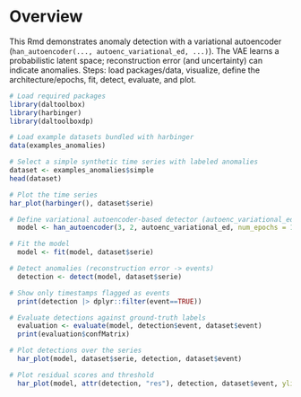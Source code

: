 # Overview

This Rmd demonstrates anomaly detection with a variational autoencoder (`han_autoencoder(..., autoenc_variational_ed, ...)`). The VAE learns a probabilistic latent space; reconstruction error (and uncertainty) can indicate anomalies. Steps: load packages/data, visualize, define the architecture/epochs, fit, detect, evaluate, and plot.

```r
# Load required packages
library(daltoolbox)
library(harbinger) 
library(daltoolboxdp)
```

```r
# Load example datasets bundled with harbinger
data(examples_anomalies)
```

```r
# Select a simple synthetic time series with labeled anomalies
dataset <- examples_anomalies$simple
head(dataset)
```

```r
# Plot the time series
har_plot(harbinger(), dataset$serie)
```

```r
# Define variational autoencoder-based detector (autoenc_variational_ed)
  model <- han_autoencoder(3, 2, autoenc_variational_ed, num_epochs = 1500)
```

```r
# Fit the model
  model <- fit(model, dataset$serie)
```

```r
# Detect anomalies (reconstruction error -> events)
  detection <- detect(model, dataset$serie)
```

```r
# Show only timestamps flagged as events
  print(detection |> dplyr::filter(event==TRUE))
```

```r
# Evaluate detections against ground-truth labels
  evaluation <- evaluate(model, detection$event, dataset$event)
  print(evaluation$confMatrix)
```

```r
# Plot detections over the series
  har_plot(model, dataset$serie, detection, dataset$event)
```

```r
# Plot residual scores and threshold
  har_plot(model, attr(detection, "res"), detection, dataset$event, yline = attr(detection, "threshold"))
```
